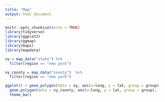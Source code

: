 ```yaml
---
title: "Map"
output: html_document
---
```


```r
knitr::opts_chunk$set(echo = TRUE)
library(tidyverse)
library(ggplot2)
library(ggmap)
library(maps)
library(mapdata)
```

```r
ny = map_data("state") %>% 
  filter(region == "new york")

ny_county = map_data("county")  %>% 
  filter(region == "new york")

ggplot() + geom_polygon(data = ny, aes(x=long, y = lat, group = group), fill = "gray") + 
  geom_polygon(data = ny_county, aes(x=long, y = lat, group = group), fill = NA, color = "white") +
  theme_bw()
  
```

